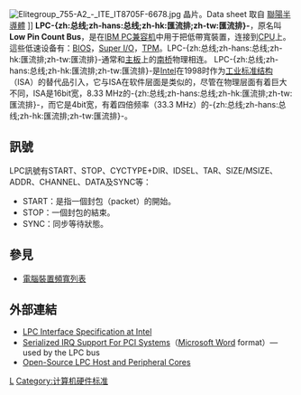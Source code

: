 [[File:Elitegroup_755-A2_-_ITE_IT8705F-6678.jpg|thumb]] 晶片。Data sheet 取自 [https://web.archive.org/web/20081101193323/http://www.ite.com.tw/product_info/PC/Brief-IT8705_2.asp 聯陽半導體] ]]
'''LPC-{zh:总线;zh-hans:总线;zh-hk:匯流排;zh-tw:匯流排}-'''，原名叫'''Low Pin Count Bus'''，是在[[IBM_PC兼容机|IBM PC兼容机]]中用于把低帶寬裝置，连接到[[CPU|CPU]]上。這些低速设备有：[[BIOS|BIOS]]，[[Super_I/O|Super I/O]]，[[可信平台模块|TPM]]。LPC-{zh:总线;zh-hans:总线;zh-hk:匯流排;zh-tw:匯流排}-通常和[[主板|主板]]上的[[南桥|南桥]]物理相连。
LPC-{zh:总线;zh-hans:总线;zh-hk:匯流排;zh-tw:匯流排}-是[[Intel|Intel]]在1998时作为[[工业标准结构|工业标准结构]]（ISA）的替代品引入，它与ISA在软件层面是类似的，尽管在物理层面有着巨大不同，ISA是16bit宽，8.33 MHz的-{zh:总线;zh-hans:总线;zh-hk:匯流排;zh-tw:匯流排}-，而它是4bit宽，有着四倍频率（33.3 MHz）的-{zh:总线;zh-hans:总线;zh-hk:匯流排;zh-tw:匯流排}-。

== 訊號 ==
LPC訊號有START、STOP、CYCTYPE+DIR、IDSEL、TAR、SIZE/MSIZE、ADDR、CHANNEL、DATA及SYNC等：
* START：是指一個封包（packet）的開始。
* STOP：一個封包的結束。
* SYNC：同步等待狀態。

== 參見 ==
* [[電腦裝置頻寬列表|電腦裝置頻寬列表]]

== 外部連結 ==
*[http://www.intel.com/design/chipsets/industry/lpc.htm LPC Interface Specification at Intel]{{Wayback|url=http://www.intel.com/design/chipsets/industry/lpc.htm |date=20170214213125 }}
*[https://web.archive.org/web/20071028030435/http://www.smsc.com/main/tools/papers/serirq60.doc Serialized IRQ Support For PCI Systems]（[[Microsoft_Word|Microsoft Word]] format）—used by the LPC bus
*[https://web.archive.org/web/20090306232233/http://www.opencores.org/projects.cgi/web/wb_lpc/overview Open-Source LPC Host and Peripheral Cores]

{{Computer-bus}}

[[Category:計算機總線|L]]
[[Category:计算机硬件标准|Category:计算机硬件标准]]